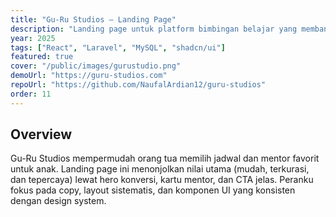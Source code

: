 ```yaml
---
title: "Gu-Ru Studios — Landing Page"
description: "Landing page untuk platform bimbingan belajar yang membantu orang tua menemukan mentor terbaik bagi anak, dengan pengalaman modern dan ringkas."
year: 2025
tags: ["React", "Laravel", "MySQL", "shadcn/ui"]
featured: true
cover: "/public/images/gurustudio.png"
demoUrl: "https://guru-studios.com"
repoUrl: "https://github.com/NaufalArdian12/guru-studios"
order: 11
---
```


## Overview
Gu-Ru Studios mempermudah orang tua memilih jadwal dan mentor favorit untuk anak. Landing page ini menonjolkan nilai utama (mudah, terkurasi, dan tepercaya) lewat hero konversi, kartu mentor, dan CTA jelas. Peranku fokus pada copy, layout sistematis, dan komponen UI yang konsisten dengan design system.

